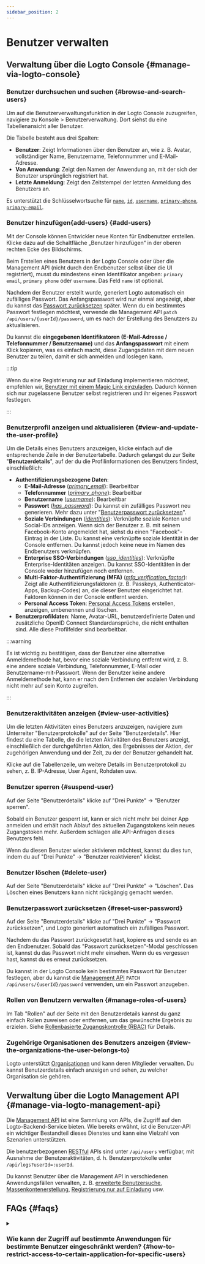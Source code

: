 ```yaml
---
sidebar_position: 2
---
```


# Benutzer verwalten

## Verwaltung über die Logto Console \{#manage-via-logto-console}

### Benutzer durchsuchen und suchen \{#browse-and-search-users}

Um auf die Benutzerverwaltungsfunktion in der Logto Console zuzugreifen, navigiere zu <CloudLink to="/users">Konsole > Benutzerverwaltung</CloudLink>. Dort siehst du eine Tabellenansicht aller Benutzer.

Die Tabelle besteht aus drei Spalten:

- **Benutzer**: Zeigt Informationen über den Benutzer an, wie z. B. Avatar, vollständiger Name, Benutzername, Telefonnummer und E-Mail-Adresse.
- **Von Anwendung**: Zeigt den Namen der Anwendung an, mit der sich der Benutzer ursprünglich registriert hat.
- **Letzte Anmeldung**: Zeigt den Zeitstempel der letzten Anmeldung des Benutzers an.

Es unterstützt die Schlüsselwortsuche für [`name`](/user-management/user-data#name), [`id`](/user-management/user-data#id), [`username`](/user-management/user-data#username), [`primary-phone`](/user-management/user-data#primary_phone), [`primary-email`](/user-management/user-data#primary_email).

### Benutzer hinzufügen{add-users} \{#add-users}

Mit der Console können Entwickler neue Konten für Endbenutzer erstellen. Klicke dazu auf die Schaltfläche „Benutzer hinzufügen“ in der oberen rechten Ecke des Bildschirms.

Beim Erstellen eines Benutzers in der Logto Console oder über die Management API (nicht durch den Endbenutzer selbst über die UI registriert), musst du mindestens einen Identifikator angeben: `primary email`, `primary phone` oder `username`. Das Feld `name` ist optional.

Nachdem der Benutzer erstellt wurde, generiert Logto automatisch ein zufälliges Passwort. Das Anfangspasswort wird nur einmal angezeigt, aber du kannst das [Passwort zurücksetzen](./manage-users#reset-user-password) später. Wenn du ein bestimmtes Passwort festlegen möchtest, verwende die Management API `patch /api/users/{userId}/password`, um es nach der Erstellung des Benutzers zu aktualisieren.

Du kannst die **eingegebenen Identifikatoren (E-Mail-Adresse / Telefonnummer / Benutzername)** und das **Anfangspasswort** mit einem Klick kopieren, was es einfach macht, diese Zugangsdaten mit dem neuen Benutzer zu teilen, damit er sich anmelden und loslegen kann.

:::tip

Wenn du eine Registrierung nur auf Einladung implementieren möchtest, empfehlen wir, [Benutzer mit einem Magic Link einzuladen](/end-user-flows/sign-up-and-sign-in/disable-user-registration#option-1-invite-user-with-magic-link-recommended). Dadurch können sich nur zugelassene Benutzer selbst registrieren und ihr eigenes Passwort festlegen.

:::

### Benutzerprofil anzeigen und aktualisieren \{#view-and-update-the-user-profile}

Um die Details eines Benutzers anzuzeigen, klicke einfach auf die entsprechende Zeile in der Benutzertabelle. Dadurch gelangst du zur Seite "**Benutzerdetails**", auf der du die Profilinformationen des Benutzers findest, einschließlich:

- **Authentifizierungsbezogene Daten**:
  - **E-Mail-Adresse** (_[primary_email](/user-management/user-data#primary_email)_): Bearbeitbar
  - **Telefonnummer** (_[primary_phone](/user-management/user-data#primary_phone)_): Bearbeitbar
  - **Benutzername** (_[username](/user-management/user-data#username)_): Bearbeitbar
  - **Passwort** (_[has_password](/user-management/user-data#has_password)_): Du kannst ein zufälliges Passwort neu generieren. Mehr dazu unter "[Benutzerpasswort zurücksetzen](#reset-user-password)".
  - **Soziale Verbindungen** (_[identities](/user-management/user-data#social-identities)_): Verknüpfte soziale Konten und Social-IDs anzeigen. Wenn sich der Benutzer z. B. mit seinem Facebook-Konto angemeldet hat, siehst du einen "Facebook"-Eintrag in der Liste. Du kannst eine verknüpfte soziale Identität in der Console entfernen. Du kannst jedoch keine neue im Namen des Endbenutzers verknüpfen.
  - **Enterprise SSO-Verbindungen** (_[sso_identities](/user-management/user-data#sso-identities)_): Verknüpfte Enterprise-Identitäten anzeigen. Du kannst SSO-Identitäten in der Console weder hinzufügen noch entfernen.
  - **Multi-Faktor-Authentifizierung (MFA)** (_[mfa_verification_factor](/user-management/user-data#mfa_verification_factors)_): Zeigt alle Authentifizierungsfaktoren (z. B. Passkeys, Authenticator-Apps, Backup-Codes) an, die dieser Benutzer eingerichtet hat. Faktoren können in der Console entfernt werden.
  - **Personal Access Token**: [Personal Access Tokens](/user-management/personal-access-token) erstellen, anzeigen, umbenennen und löschen.
- **Benutzerprofildaten**: Name, Avatar-URL, benutzerdefinierte Daten und zusätzliche OpenID Connect Standardansprüche, die nicht enthalten sind. Alle diese Profilfelder sind bearbeitbar.

:::warning

Es ist wichtig zu bestätigen, dass der Benutzer eine alternative Anmeldemethode hat, bevor eine soziale Verbindung entfernt wird, z. B. eine andere soziale Verbindung, Telefonnummer, E-Mail oder Benutzername-mit-Passwort. Wenn der Benutzer keine andere Anmeldemethode hat, kann er nach dem Entfernen der sozialen Verbindung nicht mehr auf sein Konto zugreifen.

:::

### Benutzeraktivitäten anzeigen \{#view-user-activities}

Um die letzten Aktivitäten eines Benutzers anzuzeigen, navigiere zum Unterreiter "Benutzerprotokolle" auf der Seite "Benutzerdetails". Hier findest du eine Tabelle, die die letzten Aktivitäten des Benutzers anzeigt, einschließlich der durchgeführten Aktion, des Ergebnisses der Aktion, der zugehörigen Anwendung und der Zeit, zu der der Benutzer gehandelt hat.

Klicke auf die Tabellenzeile, um weitere Details im Benutzerprotokoll zu sehen, z. B. IP-Adresse, User Agent, Rohdaten usw.

### Benutzer sperren \{#suspend-user}

Auf der Seite "Benutzerdetails" klicke auf "Drei Punkte" -> "Benutzer sperren".

Sobald ein Benutzer gesperrt ist, kann er sich nicht mehr bei deiner App anmelden und erhält nach Ablauf des aktuellen Zugangstokens kein neues Zugangstoken mehr. Außerdem schlagen alle API-Anfragen dieses Benutzers fehl.

Wenn du diesen Benutzer wieder aktivieren möchtest, kannst du dies tun, indem du auf "Drei Punkte" -> "Benutzer reaktivieren" klickst.

### Benutzer löschen \{#delete-user}

Auf der Seite "Benutzerdetails" klicke auf "Drei Punkte" -> "Löschen". Das Löschen eines Benutzers kann nicht rückgängig gemacht werden.

### Benutzerpasswort zurücksetzen \{#reset-user-password}

Auf der Seite "Benutzerdetails" klicke auf "Drei Punkte" -> "Passwort zurücksetzen", und Logto generiert automatisch ein zufälliges Passwort.

Nachdem du das Passwort zurückgesetzt hast, kopiere es und sende es an den Endbenutzer. Sobald das "Passwort zurücksetzen"-Modal geschlossen ist, kannst du das Passwort nicht mehr einsehen. Wenn du es vergessen hast, kannst du es erneut zurücksetzen.

Du kannst in der Logto Console kein bestimmtes Passwort für Benutzer festlegen, aber du kannst die [Management API](/integrate-logto/interact-with-management-api) `PATCH /api/users/{userId}/password` verwenden, um ein Passwort anzugeben.

### Rollen von Benutzern verwalten \{#manage-roles-of-users}

Im Tab "Rollen" auf der Seite mit den Benutzerdetails kannst du ganz einfach Rollen zuweisen oder entfernen, um das gewünschte Ergebnis zu erzielen. Siehe [Rollenbasierte Zugangskontrolle (RBAC)](/authorization/role-based-access-control) für Details.

### Zugehörige Organisationen des Benutzers anzeigen \{#view-the-organizations-the-user-belongs-to}

Logto unterstützt [Organisationen](/organizations/organization-management) und kann deren Mitglieder verwalten. Du kannst Benutzerdetails einfach anzeigen und sehen, zu welcher Organisation sie gehören.

## Verwaltung über die Logto Management API \{#manage-via-logto-management-api}

Die [Management API](/concepts/core-service/#management-api) ist eine Sammlung von APIs, die Zugriff auf den Logto-Backend-Service bieten. Wie bereits erwähnt, ist die Benutzer-API ein wichtiger Bestandteil dieses Dienstes und kann eine Vielzahl von Szenarien unterstützen.

Die benutzerbezogenen [RESTful](https://en.wikipedia.org/wiki/Representational_state_transfer) APIs sind unter `/api/users` verfügbar, mit Ausnahme der Benutzeraktivitäten, d. h. Benutzerprotokolle unter `/api/logs?userId=:userId`.

Du kannst Benutzer über die Management API in verschiedenen Anwendungsfällen verwalten, z. B. [erweiterte Benutzersuche](/user-management/advanced-user-search), [Massenkontenerstellung](https://openapi.logto.io/operation/operation-createuser), [Registrierung nur auf Einladung](/end-user-flows/sign-up-and-sign-in/disable-user-registration) usw.

## FAQs \{#faqs}

<details>

<summary>

### Wie kann der Zugriff auf bestimmte Anwendungen für bestimmte Benutzer eingeschränkt werden? \{#how-to-restrict-access-to-certain-application-for-specific-users}

</summary>

Aufgrund der [Omni-sign-in](https://logto.io/products/omni-sign-in)-Natur von Logto ist es nicht dafür ausgelegt, den Benutzerzugriff auf bestimmte Anwendungen vor der Authentifizierung einzuschränken.
Du kannst jedoch weiterhin anwendungsspezifische Benutzerrollen und Berechtigungen entwerfen, um deine API-Ressourcen zu schützen, und Berechtigungen beim API-Zugriff nach erfolgreicher Benutzeranmeldung validieren.
Siehe Autorisierung: [Rollenbasierte Zugangskontrolle (RBAC)](/authorization/role-based-access-control) für weitere Informationen.

</details>
